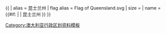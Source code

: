 {{ {{{1<noinclude>|country showdata</noinclude>}}}
| alias = 昆士兰州
| flag alias = Flag of Queensland.svg
| size = {{{size|}}}
| name = {{#if: {{{name|}}} | {{{name|}}} | 昆士兰州 }}
}}<noinclude>
[[Category:澳大利亚行政区划资料模板]]
</noinclude>